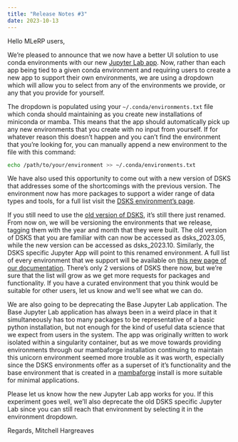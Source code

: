 ```yaml
---
title: "Release Notes #3"
date: 2023-10-13
---
```


Hello MLeRP users,

We're pleased to announce that we now have a better UI solution to use conda environments with our new [Jupyter Lab app](/applications/strudel2.qmd#jupyter-lab). Now, rather than each app being tied to a given conda environment and requiring users to create a new app to support their own environments, we are using a dropdown which will allow you to select from any of the environments we provide, or any that you provide for yourself.

The dropdown is populated using your `~/.conda/environments.txt​` file which conda should maintaining as you create new installations of miniconda or mamba. This means that the app should automatically pick up any new environments that you create with no input from yourself. If for whatever reason this doesn't happen and you can't find the environment that you're looking for, you can manually append a new environment to the file with this command:

```bash
echo /path/to/your/environment >> ~/.conda/environments.txt​
```

We have also used this opportunity to come out with a new version of DSKS that addresses some of the shortcomings with the previous version. The environment now has more packages to support a wider range of data types and tools, for a full list visit the [DSKS environment's page](/applications/environments/dsks/dsks_2023.10.ipynb).

If you still need to use the [old version of DSKS](/applications/environments/dsks/dsks_2023.05.ipynb), it's still there just renamed. From now on, we will be versioning the environments that we release, tagging them with the year and month that they were built. The old version of DSKS that you are familiar with can now be accessed as dsks_2023.05, while the new version can be accessed as dsks_2023.10​. Similarly, the DSKS specific Jupyter App will point to this renamed environment. A full list of every environment that we support will be available on [this new page of our documentation](/applications/environments.qmd). There's only 2 versions of DSKS there now, but we're sure that the list will grow as we get more requests for packages and functionality. If you have a curated environment that you think would be suitable for other users, let us know and we'll see what we can do.

We are also going to be deprecating the Base Jupyter Lab application. The Base Jupyter Lab application has always been in a weird place in that it simultaneously has too many packages to be representative of a basic python installation, but not enough for the kind of useful data science that we expect from users in the system. The app was originally written to work isolated within a singularity container, but as we move towards providing environments through our mambaforge installation continuing to maintain this unicorn environment seemed more trouble as it was worth, especially since the DSKS environments offer as a superset of it's functionality and the base environment that is created in a [mambaforge](https://mamba.readthedocs.io/en/latest/) install is more suitable for minimal applications.

Please let us know how the new Jupyter Lab app works for you. If this experiment goes well, we'll also deprecate the old DSKS specific Jupyter Lab since you can still reach that environment by selecting it in the environment dropdown. 

Regards,
Mitchell Hargreaves